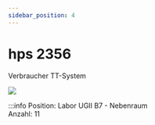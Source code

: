 ```yaml
---
sidebar_position: 4
---
```


# hps 2356
Verbraucher TT-System

[![](/image/labore/b7/laborplatten/hps/hps_2356_min.jpg)](/image/labore/b7/laborplatten/hps/hps_2356.jpg)


:::info
Position:   Labor UGII B7 - Nebenraum\
Anzahl:     11